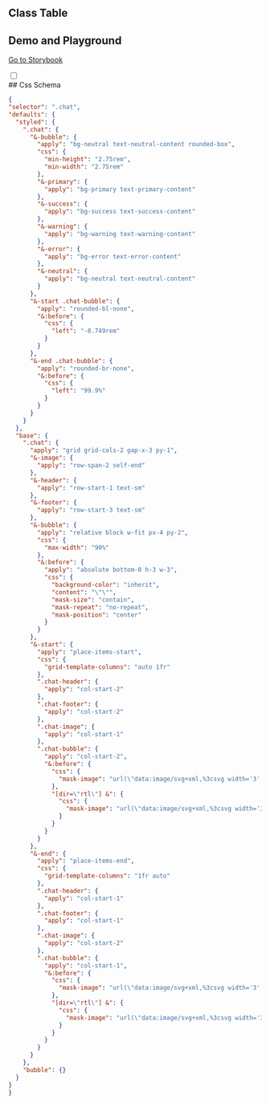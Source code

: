 
## Class Table

<CssTable name="chat" />

## Demo and Playground

[Go to Storybook](https://story.ui.icebreaker.top/?path=/docs/data-display-chat--docs)

<div className="collapse">
<input type="checkbox" /> 
<div class="collapse-title px-0">
## Css Schema
</div>
<div class="collapse-content"> 

```json
{
"selector": ".chat",
"defaults": {
  "styled": {
    ".chat": {
      "&-bubble": {
        "apply": "bg-neutral text-neutral-content rounded-box",
        "css": {
          "min-height": "2.75rem",
          "min-width": "2.75rem"
        },
        "&-primary": {
          "apply": "bg-primary text-primary-content"
        },
        "&-success": {
          "apply": "bg-success text-success-content"
        },
        "&-warning": {
          "apply": "bg-warning text-warning-content"
        },
        "&-error": {
          "apply": "bg-error text-error-content"
        },
        "&-neutral": {
          "apply": "bg-neutral text-neutral-content"
        }
      },
      "&-start .chat-bubble": {
        "apply": "rounded-bl-none",
        "&:before": {
          "css": {
            "left": "-0.749rem"
          }
        }
      },
      "&-end .chat-bubble": {
        "apply": "rounded-br-none",
        "&:before": {
          "css": {
            "left": "99.9%"
          }
        }
      }
    }
  },
  "base": {
    ".chat": {
      "apply": "grid grid-cols-2 gap-x-3 py-1",
      "&-image": {
        "apply": "row-span-2 self-end"
      },
      "&-header": {
        "apply": "row-start-1 text-sm"
      },
      "&-footer": {
        "apply": "row-start-3 text-sm"
      },
      "&-bubble": {
        "apply": "relative block w-fit px-4 py-2",
        "css": {
          "max-width": "90%"
        },
        "&:before": {
          "apply": "absolute bottom-0 h-3 w-3",
          "css": {
            "background-color": "inherit",
            "content": "\"\"",
            "mask-size": "contain",
            "mask-repeat": "no-repeat",
            "mask-position": "center"
          }
        }
      },
      "&-start": {
        "apply": "place-items-start",
        "css": {
          "grid-template-columns": "auto 1fr"
        },
        ".chat-header": {
          "apply": "col-start-2"
        },
        ".chat-footer": {
          "apply": "col-start-2"
        },
        ".chat-image": {
          "apply": "col-start-1"
        },
        ".chat-bubble": {
          "apply": "col-start-2",
          "&:before": {
            "css": {
              "mask-image": "url(\"data:image/svg+xml,%3csvg width='3' height='3' xmlns='http://www.w3.org/2000/svg'%3e%3cpath fill='black' d='m 0 3 L 3 3 L 3 0 C 3 1 1 3 0 3'/%3e%3c/svg%3e\")"
            },
            "[dir=\"rtl\"] &": {
              "css": {
                "mask-image": "url(\"data:image/svg+xml,%3csvg width='3' height='3' xmlns='http://www.w3.org/2000/svg'%3e%3cpath fill='black' d='m 0 3 L 1 3 L 3 3 C 2 3 0 1 0 0'/%3e%3c/svg%3e\")"
              }
            }
          }
        }
      },
      "&-end": {
        "apply": "place-items-end",
        "css": {
          "grid-template-columns": "1fr auto"
        },
        ".chat-header": {
          "apply": "col-start-1"
        },
        ".chat-footer": {
          "apply": "col-start-1"
        },
        ".chat-image": {
          "apply": "col-start-2"
        },
        ".chat-bubble": {
          "apply": "col-start-1",
          "&:before": {
            "css": {
              "mask-image": "url(\"data:image/svg+xml,%3csvg width='3' height='3' xmlns='http://www.w3.org/2000/svg'%3e%3cpath fill='black' d='m 0 3 L 1 3 L 3 3 C 2 3 0 1 0 0'/%3e%3c/svg%3e\")"
            },
            "[dir=\"rtl\"] &": {
              "css": {
                "mask-image": "url(\"data:image/svg+xml,%3csvg width='3' height='3' xmlns='http://www.w3.org/2000/svg'%3e%3cpath fill='black' d='m 0 3 L 3 3 L 3 0 C 3 1 1 3 0 3'/%3e%3c/svg%3e\")"
              }
            }
          }
        }
      }
    },
    "bubble": {}
  }
}
}
```

</div>
</div>